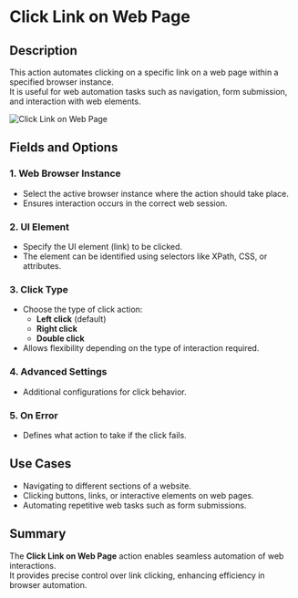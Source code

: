 # Click Link on Web Page  

## Description

This action automates clicking on a specific link on a web page within a specified browser instance.  
It is useful for web automation tasks such as navigation, form submission, and interaction with web elements.  

![Click Link on Web Page](../../../assets/browser-automation/click-link-on-web-page.png)    

## Fields and Options  

### 1. **Web Browser Instance**

- Select the active browser instance where the action should take place.  
- Ensures interaction occurs in the correct web session.  

### 2. **UI Element**

- Specify the UI element (link) to be clicked.  
- The element can be identified using selectors like XPath, CSS, or attributes.  

### 3. **Click Type**

- Choose the type of click action:  
  - **Left click** (default)  
  - **Right click**  
  - **Double click**  
- Allows flexibility depending on the type of interaction required.  

### 4. **Advanced Settings**

- Additional configurations for click behavior.  

### 5. **On Error**

- Defines what action to take if the click fails.  

## Use Cases

- Navigating to different sections of a website.  
- Clicking buttons, links, or interactive elements on web pages.  
- Automating repetitive web tasks such as form submissions.  

## Summary

The **Click Link on Web Page** action enables seamless automation of web interactions.  
It provides precise control over link clicking, enhancing efficiency in browser automation.  